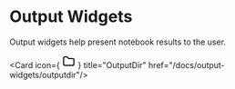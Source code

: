 # Output Widgets



Output widgets help present notebook results to the user.

<Cards>

  <Card icon={markdownIcon} title="Markdown" href="/docs/output-widgets/markdown"/>

  <Card icon={
    <svg xmlns="http://www.w3.org/2000/svg" className="icon icon-tabler icon-tabler-folder" width="24" height="24" viewBox="0 0 24 24" stroke-width="2" stroke="currentColor" fill="none" stroke-linecap="round" stroke-linejoin="round">
      <path stroke="none" d="M0 0h24v24H0z" fill="none"></path>
      <path d="M5 4h4l3 3h7a2 2 0 0 1 2 2v8a2 2 0 0 1 -2 2h-14a2 2 0 0 1 -2 -2v-11a2 2 0 0 1 2 -2"></path>
    </svg>
  } title="OutputDir" href="/docs/output-widgets/outputdir"/>
  
</Cards>

